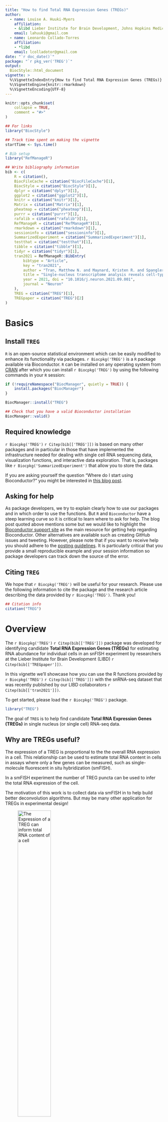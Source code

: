 ```yaml
---
title: "How to find Total RNA Expression Genes (TREGs)"
author: 
  - name: Louise A. Huuki-Myers
    affiliation:
    - &libd Lieber Institute for Brain Development, Johns Hopkins Medical Campus
    email: lahuuki@gmail.com
  - name: Leonardo Collado-Torres
    affiliation:
    - *libd
    email: lcolladotor@gmail.com
date: "`r doc_date()`"
package: "`r pkg_ver('TREG')`"
output: 
  BiocStyle::html_document
vignette: >
  %\VignetteIndexEntry{How to find Total RNA Expression Genes (TREGs)}
  %\VignetteEngine{knitr::rmarkdown}
  %\VignetteEncoding{UTF-8}
---
```


```r
knitr::opts_chunk$set(
    collapse = TRUE,
    comment = "#>"
)
```

```r
## For links
library("BiocStyle")

## Track time spent on making the vignette
startTime <- Sys.time()

# Bib setup
library("RefManageR")

## Write bibliography information
bib <- c(
    R = citation(),
    BiocFileCache = citation("BiocFileCache")[1],
    BiocStyle = citation("BiocStyle")[1],
    dplyr = citation("dplyr")[1],
    ggplot2 = citation("ggplot2")[1],
    knitr = citation("knitr")[1],
    Matrix = citation("Matrix")[1],
    pheatmap = citation("pheatmap")[1],
    purrr = citation("purrr")[1],
    rafalib = citation("rafalib")[1],
    RefManageR = citation("RefManageR")[1],
    rmarkdown = citation("rmarkdown")[1],
    sessioninfo = citation("sessioninfo")[1],
    SummarizedExperiment = citation("SummarizedExperiment")[1],
    testthat = citation("testthat")[1],
    tibble = citation("tibble")[1],
    tidyr = citation("tidyr")[1],
    tran2021 = RefManageR::BibEntry(
        bibtype = "Article",
        key = "tran2021",
        author = "Tran, Matthew N. and Maynard, Kristen R. and Spangler, Abby and Huuki, Louise A. and Montgomery, Kelsey D. and Sadashivaiah, Vijay and Tippani, Madhavi and Barry, Brianna K. and Hancock, Dana B. and Hicks, Stephanie C. and Kleinman, Joel E. and Hyde, Thomas M. and Collado-Torres, Leonardo and Jaffe, Andrew E. and Martinowich, Keri",
        title = "Single-nucleus transcriptome analysis reveals cell-type-specific molecular signatures across reward circuitry in the human brain",
        year = 2021, doi = "10.1016/j.neuron.2021.09.001",
        journal = "Neuron"
    ),
    TREG = citation("TREG")[1],
    TREGpaper = citation("TREG")[2]
)
```

# Basics

## Install `TREG`

`R` is an open-source statistical environment which can be easily modified to enhance its functionality via packages. `r Biocpkg('TREG')` is a `R` package available via Bioconductor. `R` can be installed on any operating system from [CRAN](https://cran.r-project.org/) after which you can install `r Biocpkg('TREG')` by using the following commands in your `R` session:

```r
if (!requireNamespace("BiocManager", quietly = TRUE)) {
    install.packages("BiocManager")
}

BiocManager::install("TREG")

## Check that you have a valid Bioconductor installation
BiocManager::valid()
```

## Required knowledge

`r Biocpkg('TREG')` `r Citep(bib[['TREG']])` is based on many other packages and in particular in those that have implemented the infrastructure needed for dealing with single cell RNA sequencing data, visualization functions, and interactive data exploration. That is, packages like `r Biocpkg('SummarizedExperiment')` that allow you to store the data.

If you are asking yourself the question "Where do I start using Bioconductor?" you might be interested in [this blog post](http://lcolladotor.github.io/2014/10/16/startbioc/#.VkOKbq6rRuU).

## Asking for help

As package developers, we try to explain clearly how to use our packages and in which order to use the functions. But `R` and `Bioconductor` have a steep learning curve so it is critical to learn where to ask for help. The blog post quoted above mentions some but we would like to highlight the [Bioconductor support site](https://support.bioconductor.org/) as the main resource for getting help regarding Bioconductor. Other alternatives are available such as creating GitHub issues and tweeting. However, please note that if you want to receive help you should adhere to the [posting guidelines](http://www.bioconductor.org/help/support/posting-guide/). It is particularly critical that you provide a small reproducible example and your session information so package developers can track down the source of the error.

## Citing `TREG`

We hope that `r Biocpkg('TREG')` will be useful for your research. Please use the following information to cite the package and the research article describing the data provided by `r Biocpkg('TREG')`. Thank you!

```r
## Citation info
citation("TREG")
```

# Overview

The `r Biocpkg('TREG')` `r Citep(bib[['TREG']])` package was developed for identifying candidate **Total RNA Expression Genes (TREGs)** for estimating RNA abundance for individual cells in an snFISH experiment by researchers at the Lieber Institute for Brain Development (LIBD) `r Citep(bib[['TREGpaper']])`. 

In this vignette we'll showcase how you can use the R functions provided by `r Biocpkg('TREG')` `r Citep(bib[['TREG']])` with the snRNA-seq dataset that was recently published by our LIBD collaborators `r Citep(bib[['tran2021']])`.

To get started, please load the `r Biocpkg('TREG')` package.

```r
library("TREG")
```

The goal of `TREG` is to help find candidate **Total RNA Expression Genes (TREGs)**
in single nucleus (or single cell) RNA-seq data.

## Why are TREGs useful?
The expression of a TREG is proportional to the the overall RNA expression in a
cell. This relationship can be used to estimate total RNA content in cells in 
assays where only a few genes can be measured, such as single-molecule 
fluorescent in situ hybridization (smFISH). 

In a smFISH experiment the number of TREG puncta can be used to infer the total
RNA expression of the cell.

The motivation of this work is to collect data via smFISH in to help build better 
deconvolution algorithms. But may be many other application for TREGs in 
experimental design!

<p align="center">
![The Expression of a TREG can inform total RNA content of a cell](http://research.libd.org/TREG/reference/figures/TREG_cartoon.png){width=50%}
</p>

## What makes a gene a good TREG?  
1. The gene must have **non-zero expression in most cells** across different tissue 
and cell types.

2. A TREG should also be expressed at a constant level in respect to other genes
across different cell types or have **high rank invariance**. 

3. Be **measurable as a continuous metric** in the experimental assay, for example
have a dynamic range of puncta when observed in RNAscope. This will need to be
considered for the candidate TREGs, and may need to be validated experimentally. 

<p align="center">
![Distribution of ranks of a gene of High and Low Invariance](http://research.libd.org/TREG/reference/figures/fig1_rank_violin_demo.png){width=30%}
</p>

## How to find candidate TREGs with `TREG`

<p align="center">
![Overview of the Rank Invariance Process](http://research.libd.org/TREG/reference/figures/RI_flow.png){width=100%}
</p>

1. **Filter for low Proportion Zero genes snRNA-seq dataset:** This is 
facilitated with the functions `get_prop_zero()` and `filter_prop_zero()` (Equation \@ref(eq:propZero)).
snRNA-seq data is notoriously sparse, these functions enrich for genes with more
universal expression.

2.  **Evaluate genes for Rank Invariance** The nuclei are grouped only
by cell type. Within each cell type, the mean expression for each
gene is ranked, the result is a vector (length is the number of
genes), using the function `rank_group()`. Then the expression of each gene is 
ranked for each nucleus,the result is a matrix (the number of nuclei x number
of genes), using the function `rank_cells()`.Then the absolute difference 
between the rank of each nucleus and the mean expression is found, from here 
the mean of the differences for each gene is calculated, then ranked. 
These steps are repeated for each group, the result is a matrix of ranks, (number of cell
types x number of genes). From here the sum of the ranks for each
gene are reversed ranked, so there is one final value for each gene,
the “Rank Invariance” The genes with the highest rank-invariance are
considered good candidates as TREGs. This is calculated with `rank_invariance_express()`.
**This full process is implemented by: `rank_invariance_express()`.**

# Example TREG Application

In this example we will apply our data driven process for TREG discovery to a
snRNA-seq dataset. This process has three main steps:  
1. Data prep   
2. Gene filtering: dropping genes with low expression and high Proportion Zero (Equation \@ref(eq:propZero))  
3. Rank Invariance Calculation  


## Load Packages
```r
library("SingleCellExperiment")
library("pheatmap")
library("dplyr")
library("ggplot2")
library("tidyr")
library("tibble")
```


## Download and Prep Data
Here we download a public single nucleus RNA-seq (snRNA-seq) data from `r Citep(bib[['tran2021']])`
that we'll use as our example. This data can be accessed on [github](https://github.com/LieberInstitute/10xPilot_snRNAseq-human#processed-data).
This data is from postmortem human brain in the dorsolateral prefrontal 
cortex (DLPFC) region, and contains gene expression data for 11k nuclei.

We will use `BiocFileCache()` to cache this data. It is stored as a `SingleCellExperiment` 
object named `sce.dlpfc.tran`, and takes 1.01 GB of RAM memory to load.  

```r
# Download and save a local cache of the data available at:
# https://github.com/LieberInstitute/10xPilot_snRNAseq-human#processed-data
bfc <- BiocFileCache::BiocFileCache()
url <- paste0(
    "https://libd-snrnaseq-pilot.s3.us-east-2.amazonaws.com/",
    "SCE_DLPFC-n3_tran-etal.rda"
)
local_data <- BiocFileCache::bfcrpath(url, x = bfc)

load(local_data, verbose = TRUE)
```

```r
## Using 1.01 GB
# lobstr::obj_size(sce.dlpfc.tran) / 1024^3
```

```r

ct_names <- tibble(
    "Cell Type" = c(
        "Astrocyte",
        "Excitatory Neurons",
        "Microglia",
        "Oligodendrocytes",
        "Oligodendrocyte Progenitor Cells",
        "Inhibitory Neurons"
    ),
    "Acronym" = c(
        "Astro",
        "Excit",
        "Micro",
        "Oligo",
        "OPC",
        "Inhib"
    )
)

knitr::kable(ct_names, caption = "Cell type names and corresponding acronyms used in this dataset", label = "acronyms")
```

Human brain tissue consists of many types of cells, for the porpose of this demo,
we will focus on the six major cell types listed in Table \@ref(tab:acronyms). 

### Filter and Refine to Cell Types of Interest  
First we will combine all of the Excit, Inhib subtypes, as it is a finer 
resolution than we want to examine, and combine rare subtypes in to one group.
If there are too few cells in a group there may not be enough data to 
get good results. This new cell type classification is stored in the `colData` as
`cellType.broad`. 

```r
## Explore the dimensions and cell type annotations
dim(sce.dlpfc.tran)
table(sce.dlpfc.tran$cellType)

## Use a lower resolution of cell type annotation
sce.dlpfc.tran$cellType.broad <- gsub("_[A-Z]$", "", sce.dlpfc.tran$cellType)
(cell_type_tab <- table(sce.dlpfc.tran$cellType.broad))
```

Next, we will drop any groups with < 50 cells after merging subtypes. 
This excludes any very rare cell types. Now we are working with the six broad cell 
types we are interested in.  
```r
## Find cell types with < 50 cells
(ct_drop <- names(cell_type_tab)[cell_type_tab < 50])

## Filter columns of sce object
sce.dlpfc.tran <- sce.dlpfc.tran[, !sce.dlpfc.tran$cellType.broad %in% ct_drop]

## Check new cell type bread down and dimension
table(sce.dlpfc.tran$cellType.broad)

dim(sce.dlpfc.tran)
```


## Filter Genes

Single Nucleus data is often very sparse (lots of zeros in the count data), this 
dataset is 88% sparse. We can illustrate this in the heat map of the first 1k 
genes and 500 cells. The heatmap is mostly blue, indicating low values
(Figure \@ref(fig:examineSparsity)).  
```r
## this data is 88% sparse
sum(assays(sce.dlpfc.tran)$counts == 0) / (nrow(sce.dlpfc.tran) * ncol(sce.dlpfc.tran))

## lets make a heatmap of the first 1k genes and 500 cells
count_test <- as.matrix(assays(sce.dlpfc.tran)$logcounts[seq_len(1000), seq_len(500)])
pheatmap(count_test,
    cluster_rows = FALSE,
    cluster_cols = FALSE,
    show_rownames = FALSE,
    show_colnames = FALSE
)
```

### Filter to Top 50% Expression

Determine the median expression of genes over all rows, drop all the genes that
are below this limit.

```r
row_means <- rowMeans(assays(sce.dlpfc.tran)$logcounts)
(median_row_means <- median(row_means))

sce.dlpfc.tran <- sce.dlpfc.tran[row_means > median_row_means, ]
dim(sce.dlpfc.tran)
```

After this filter lets check sparsity and make a heatmap of the first 1k genes
and 500 cells. We are seeing more non-blue (Figure \@ref(fig:top50FilterHeatmap))!  

```r
## this data down to 77% sparse
sum(assays(sce.dlpfc.tran)$counts == 0) / (nrow(sce.dlpfc.tran) * ncol(sce.dlpfc.tran))

## replot heatmap
count_test <- as.matrix(assays(sce.dlpfc.tran)$logcounts[seq_len(1000), seq_len(500)])
pheatmap::pheatmap(count_test,
    cluster_rows = FALSE,
    cluster_cols = FALSE,
    show_rownames = FALSE,
    show_colnames = FALSE
)
```

### Calculate Proportion Zero and Pick Cutoff

For each group (let's use `cellType.broad`) get the Proportion Zero for each gene, where Proportion Zero is defined in Equation \@ref(eq:propZero) where $c_{i,j,k,z}$ is the number of snRNA-seq counts for cell/nucleus $z$ for gene $i$, cell type $j$, brain region $k$, and $n_{j, k}$ is the number of cells/nuclei for cell type $j$ and brain region $k$.

\begin{equation}
    PZ_{i,j,k} = \sum_{z=1}^{n_{j,k}} I(c_{i,j,k} > 0) / n_{j,k}
  (\#eq:propZero)
\end{equation}

```r
# get prop zero for each gene for each cell type
prop_zeros <- get_prop_zero(sce.dlpfc.tran, group_col = "cellType.broad")
head(prop_zeros)
```

To determine a good cutoff for filtering lets examine the distribution of these
Proportion Zeros by group.

```r
# Pivot data longer for plotting
prop_zero_long <- prop_zeros %>%
    rownames_to_column("Gene") %>%
    pivot_longer(!Gene, names_to = "Group", values_to = "prop_zero")

# Plot histograms
(prop_zero_histogram <- ggplot(
    data = prop_zero_long,
    aes(x = prop_zero, fill = Group)
) +
    geom_histogram(binwidth = 0.05) +
    facet_wrap(~Group))
```

Looks like around 0.9 the densities peak, we'll set that as the cutoff  (Figure \@ref(fig:propZeroDistribution)).

```r
## Specify a cutoff, here we use 0.9
propZero_limit <- 0.9

## Add a vertical red dashed line where the cutoff is located
prop_zero_histogram +
    geom_vline(xintercept = propZero_limit, color = "red", linetype = "dashed")
```

The chosen cutoff excludes the peak Proportion Zeros from all groups (Figure \@ref(fig:pickCutoff)).

### Filter by the Max Proportion Zero

Use the cutoff to filter the remaining genes. Only 4k or ~11% of genes pass with 
this cutoff. Filter the SCE object to this set of genes.

```r
## get a list of filtered genes
filtered_genes <- filter_prop_zero(prop_zeros, cutoff = propZero_limit)

## How many genes pass the filter?
length(filtered_genes)

## What % of genes is this
length(filtered_genes) / nrow(sce.dlpfc.tran)

## Filter the sce object
sce.dlpfc.tran <- sce.dlpfc.tran[filtered_genes, ]
```

One last check of the sparsity, more non-blue means more non-zero values for the Rank Invariance calculation,
which prevents rank ties  (Figure \@ref(fig:propZeroFilterHeatmap)).

```r
## this data down to 50% sparse
sum(assays(sce.dlpfc.tran)$counts == 0) / (nrow(sce.dlpfc.tran) * ncol(sce.dlpfc.tran))

## re-plot heatmap
count_test <- as.matrix(assays(sce.dlpfc.tran)$logcounts[seq_len(1000), seq_len(500)])
pheatmap::pheatmap(count_test,
    cluster_rows = FALSE,
    cluster_cols = FALSE,
    show_rownames = FALSE,
    show_colnames = FALSE
)
```

## Run Rank Invariance

To get the Rank Invariance (RI), the rank of the genes across the cells in a group,
and between groups is considered. One way to calculate RI is to find the group 
rank values, and cell rank values separately, then combine them as shown below.
The genes with the top RI values are the best candidate TREGs.

```r
## Get the rank of the gene in each group
group_rank <- rank_group(sce.dlpfc.tran, group_col = "cellType.broad")

## Get the rank of the gene for each cell
cell_rank <- rank_cells(sce.dlpfc.tran, group_col = "cellType.broad")

## Use both rankings to calculate rank_invariance()
rank_invar <- rank_invariance(group_rank, cell_rank)

## The top 5 Canidate TREGs:
head(sort(rank_invar, decreasing = TRUE))
```

The `rank_invariance_express()` function combines these three steps into one
function, and achieves the same results. 

```r
## rank_invariance_express() runs the previous functions for you
rank_invar2 <- rank_invariance_express(
    sce.dlpfc.tran,
    group_col = "cellType.broad"
)
## Again the top 5 Canidate TREGs:
head(sort(rank_invar2, decreasing = TRUE))

## Check computationally that the results are identical
stopifnot(identical(rank_invar, rank_invar2))
```

The `rank_invariance_express()` function is more efficient as well, as it loops 
through the data to rank the genes over cells, and groups at the same time. 

# Conclusion

We have identified top candidate TREG genes from this dataset, by applying 
Proportion Zero filtering and calculating the Rank Invariance using the `TREG` package. 
This provides a list of candidate genes that can be useful for estimating total 
RNA expression in assays such as smFISH. 

However, we are unable to assess other important qualities of these genes that 
ensure they are experimentally compatible with the chosen assay.
For example, in smFISH with RNAscope it is important that a TREG be 
expressed at a level that individual puncta can be accurately counted, and have a
dynamic range of puncta. During experimental validation we found that _MALAT1_ was too highly expressed in the 
human DLPFC to segment individual puncta, and ruled it out as an experimentally 
useful TREG `r Citep(bib[['TREGpaper']])`.

Therefore, we recommend that TREGs be evaluated in the assay or
analysis of choice you perform a validation experiment with a pilot sample before
implementing experiments using it on rare and valuable samples.  

If you are designing a sc/snRNA-seq study to use as a reference for deconvolution of bulk RNA-seq, we recommend that you generate spatially-adjacent dissections in order to use them for RNAscope experiments. By doing so, you could identify cell types in your sc/snRNA-seq data, then identify candidate TREGs based on those cell types, and use these candidate TREGs in your spatially-adjacent dissections to quantify size and total RNA amounts for the cell types of interest `r Citep(bib[['TREGpaper']])`. Furthermore, the RNAscope data alone can be used as a gold standard reference for cell fractions. 

TREGs could be useful for other research purposes and other contexts than the ones we envisioned!

Thanks for your interest in TREGs :)  


# Reproducibility

The `r Biocpkg('TREG')` package `r Citep(bib[['TREG']])` was made possible thanks to:

* R `r Citep(bib[['R']])`
* `r Biocpkg('BiocFileCache')` `r Citep(bib[['BiocFileCache']])`
* `r Biocpkg('BiocStyle')` `r Citep(bib[['BiocStyle']])`
* `r CRANpkg('dplyr')` `r Citep(bib[['dplyr']])`
* `r CRANpkg('ggplot2')` `r Citep(bib[['ggplot2']])`
* `r CRANpkg('knitr')` `r Citep(bib[['knitr']])`
* `r CRANpkg('Matrix')` `r Citep(bib[['Matrix']])`
* `r CRANpkg('pheatmap')` `r Citep(bib[['pheatmap']])`
* `r CRANpkg('purrr')` `r Citep(bib[['purrr']])`
* `r CRANpkg('rafalib')` `r Citep(bib[['rafalib']])`
* `r CRANpkg("RefManageR")` `r Citep(bib[["RefManageR"]])`
* `r CRANpkg('rmarkdown')` `r Citep(bib[['rmarkdown']])`
* `r CRANpkg('sessioninfo')` `r Citep(bib[['sessioninfo']])`
* `r Biocpkg('SummarizedExperiment')` `r Citep(bib[['SummarizedExperiment']])`
* `r CRANpkg('testthat')` `r Citep(bib[['testthat']])`
* `r CRANpkg('tibble')` `r Citep(bib[['tibble']])`
* `r CRANpkg('tidyr')` `r Citep(bib[['tidyr']])`


Code for creating the vignette

```r
## Create the vignette
library("rmarkdown")
system.time(render("how_to_find_tregs.Rmd"))

## Extract the R code
library("knitr")
knit("how_to_find_tregs.Rmd", tangle = TRUE)
```


Date the vignette was generated.

```r
## Date the vignette was generated
Sys.time()
```

Wallclock time spent generating the vignette.

```r
## Processing time in seconds
totalTime <- diff(c(startTime, Sys.time()))
round(totalTime, digits = 3)
```

`R` session information.

```r
## Session info
library("sessioninfo")
options(width = 120)
session_info()
```

# Bibliography

This vignette was generated using `r Biocpkg('BiocStyle')` `r Citep(bib[['BiocStyle']])`, `r CRANpkg('knitr')` `r Citep(bib[['knitr']])` and `r CRANpkg('rmarkdown')` `r Citep(bib[['rmarkdown']])` running behind the scenes.

Citations made with `r CRANpkg('RefManageR')` `r Citep(bib[['RefManageR']])`.

```r
## Print bibliography
PrintBibliography(bib, .opts = list(hyperlink = "to.doc", style = "html"))
```

